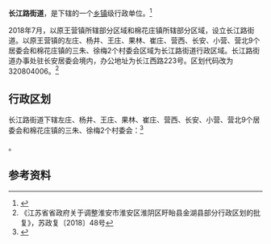 {{中国乡级行政区|32/08/04/106/000}}

'''长江路街道'''，是{{PRC admin/fullname|32/08/04/106/000|3}}下辖的一个[[乡镇|乡镇]]级行政单位。<ref>{{PRC admin/ref sgc|{{PRC admin/parent|32/08/04/106/000}}}}</ref>

2018年7月，以原王营镇所辖部分区域和棉花庄镇所辖部分区域，设立长江路街道。以原王营镇的左庄、杨井、王庄、果林、崔庄、营西、长安、小营、营北9个居委会和棉花庄镇的三朱、徐梅2个村委会区域为长江路街道行政区域。长江路街道办事处驻长安居委会境内，办公地址为长江西路223号。区划代码改为 320804006。<ref>《江苏省省政府关于调整淮安市淮安区淮阴区盱眙县金湖县部分行政区划的批复》，苏政复〔2018〕48号</ref>

== 行政区划 ==

长江路街道下辖左庄、杨井、王庄、果林、崔庄、营西、长安、小营、营北9个居委会和棉花庄镇的三朱、徐梅2个村委会：<ref>{{PRC admin/ref sgc|32/08/04/106/000}}</ref>

{{PRC admin/children|32/08/04/106/000}}。

== 参考资料 ==

{{reflist}}

{{PRC admin/navcat|32/08/04/106/000}}
{{江苏行政区划小作品}}